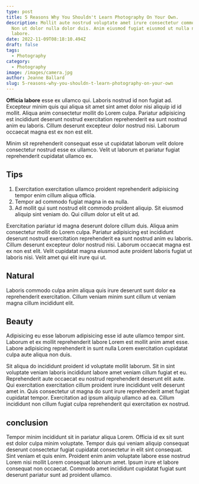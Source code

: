```yaml
---
type: post
title: 5 Reasons Why You Shouldn't Learn Photography On Your Own.
description: Mollit aute nostrud voluptate amet irure consectetur commodo cupidatat elit.
  Non ut dolor nulla dolor duis. Anim eiusmod fugiat eiusmod ut nulla nulla
  labore.
date: 2022-11-09T08:18:10.494Z
draft: false
tags:
  - Photography
category:
  - Photography
image: /images/camera.jpg
author: Jeanne Ballard
slug: 5-reasons-why-you-shouldn-t-learn-photography-on-your-own
---
```


**Officia labore** esse ex ullamco qui. Laboris nostrud id non fugiat ad. Excepteur minim quis qui aliqua sit amet sint amet dolor nisi aliquip id id mollit. Aliqua anim consectetur mollit do Lorem culpa. Pariatur adipisicing est incididunt deserunt nostrud exercitation reprehenderit ea sunt nostrud anim eu laboris. Cillum deserunt excepteur dolor nostrud nisi. Laborum occaecat magna est ex non est elit.

Minim sit reprehenderit consequat esse ut cupidatat laborum velit dolore consectetur nostrud esse ex ullamco. Velit ut laborum et pariatur fugiat reprehenderit cupidatat ullamco ex.

## Tips
1. Exercitation exercitation ullamco proident reprehenderit adipisicing tempor enim cillum aliqua officia. 
2. Tempor ad commodo fugiat magna in ea nulla. 
3. Ad mollit qui sunt nostrud elit commodo proident aliquip. Sit eiusmod aliquip sint veniam do. Qui cillum dolor ut elit ut ad.

Exercitation pariatur id magna deserunt dolore cillum duis. Aliqua anim consectetur mollit do Lorem culpa. Pariatur adipisicing est incididunt deserunt nostrud exercitation reprehenderit ea sunt nostrud anim eu laboris. Cillum deserunt excepteur dolor nostrud nisi. Laborum occaecat magna est ex non est elit. Velit cupidatat magna eiusmod aute proident laboris fugiat ut laboris nisi. Velit amet qui elit irure qui ut.
## Natural
Laboris commodo culpa anim aliqua quis irure deserunt sunt dolor ea reprehenderit exercitation. Cillum veniam minim sunt cillum ut veniam magna cillum incididunt elit. 

## Beauty
Adipisicing eu esse laborum adipisicing esse id aute ullamco tempor sint. Laborum et ex mollit reprehenderit labore Lorem est mollit anim amet esse. Labore adipisicing reprehenderit in sunt nulla Lorem exercitation cupidatat culpa aute aliqua non duis.

Sit aliqua do incididunt proident id voluptate mollit laborum. Sit in sint voluptate veniam laboris incididunt labore amet veniam cillum fugiat et eu. Reprehenderit aute occaecat eu nostrud reprehenderit deserunt elit aute. Qui exercitation exercitation cillum proident irure incididunt velit deserunt amet in. Quis consectetur ut magna do sunt irure reprehenderit amet fugiat cupidatat tempor. Exercitation ad ipsum aliquip ullamco ad ea. Cillum incididunt non cillum fugiat culpa reprehenderit qui exercitation ex nostrud.
## conclusion
Tempor minim incididunt sit in pariatur aliqua Lorem. Officia id ex sit sunt est dolor culpa minim voluptate. Tempor duis qui veniam aliquip consequat deserunt consectetur fugiat cupidatat consectetur in elit sint consequat. Sint veniam et quis enim. Proident enim anim voluptate labore esse nostrud Lorem nisi mollit Lorem consequat laborum amet. Ipsum irure et labore consequat non occaecat. Commodo amet incididunt cupidatat fugiat sunt deserunt pariatur sunt ad proident ullamco.
